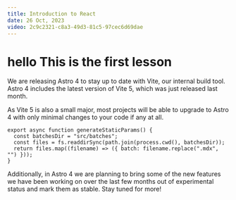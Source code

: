 ```yaml
---
title: Introduction to React
date: 26 Oct, 2023
video: 2c9c2321-c8a3-49d3-81c5-97cec6d69dae
---
```



# hello This is the first lesson


We are releasing Astro 4 to stay up to date with Vite, our internal build tool. Astro
4 includes the latest version of Vite 5, which was just released last month.

As Vite 5 is also a small major, most projects will be able to upgrade to Astro 4 with only minimal changes to your code if any at all.

```
export async function generateStaticParams() {
  const batchesDir = "src/batches";
  const files = fs.readdirSync(path.join(process.cwd(), batchesDir));
  return files.map((filename) => ({ batch: filename.replace(".mdx", "") }));
}
```

Additionally, in Astro 4 we are planning to bring some of the new features we have been working on over the last few months out of experimental status and mark them as stable. Stay tuned for more!

